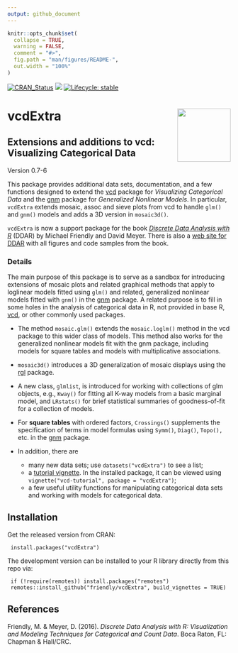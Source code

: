 ```yaml
---
output: github_document
---
```


<!-- README.md is generated from README.Rmd. Please edit that file -->

```r
knitr::opts_chunk$set(
  collapse = TRUE,
  warning = FALSE,
  comment = "#>",
  fig.path = "man/figures/README-",
  out.width = "100%"
)
```

<!-- badges: start -->

[![CRAN_Status](http://www.r-pkg.org/badges/version/vcdExtra)](https://cran.r-project.org/package=vcdExtra)
[![](http://cranlogs.r-pkg.org/badges/grand-total/vcdExtra)](https://cran.r-project.org/package=vcdExtra)
[![Lifecycle: stable](https://img.shields.io/badge/lifecycle-stable-brightgreen.svg)](https://lifecycle.r-lib.org/articles/stages.html#stable)

<!-- badges: end -->

# vcdExtra <img src="man/figures/vcdExtra-logo.png" align="right" height="120" />
## Extensions and additions to vcd: Visualizing Categorical Data 

Version 0.7-6

This package provides additional data sets, documentation, and
a few functions designed to extend the [vcd](https://CRAN.R-project.org/package=vcd) package for *Visualizing Categorical Data*
and the [gnm](https://CRAN.R-project.org/package=gnm) package for *Generalized Nonlinear Models*. 
In particular, `vcdExtra` extends mosaic, assoc and sieve plots from vcd to handle `glm()` and 
`gnm()` models and
adds a 3D version in `mosaic3d()`.

`vcdExtra` is now a support package for the book [*Discrete Data Analysis with R*](https://www.routledge.com/Discrete-Data-Analysis-with-R-Visualization-and-Modeling-Techniques-for/Friendly-Meyer/p/book/9781498725835) (DDAR) by Michael Friendly and David Meyer. There is also a
[web site for DDAR](http://ddar.datavis.ca) with all figures and code samples from the book.

### Details

The main purpose of this package is to serve as a sandbox for
introducing extensions of
mosaic plots and related graphical methods
that apply to loglinear models fitted using
`glm()` and related, generalized nonlinear models fitted
with `gnm()` in the [gnm](https://CRAN.R-project.org/package=gnm) package.
A related purpose is to fill in some holes in the analysis of
categorical data in R, not provided in base R, [vcd](https://CRAN.R-project.org/package=vcd), 
or other commonly used packages.

* The method `mosaic.glm()` 
extends the `mosaic.loglm()` method in the vcd
package to this wider class of models.  This method also works for
the generalized nonlinear models fit with the gnm package,
including models for square tables and models with multiplicative associations.

* `mosaic3d()`
introduces a 3D generalization of mosaic displays using the
[rgl](https://CRAN.R-project.org/package=rgl) package.

* A new class, `glmlist`, is introduced for working with
collections of glm objects, e.g., `Kway()` for fitting
all K-way models from a basic marginal model, and `LRstats()`
for brief statistical summaries of goodness-of-fit for a collection of
models.

* For **square tables** with ordered factors, `Crossings()` supplements the 
specification of terms in model formulas using
`Symm()`,
`Diag()`, 
`Topo(),` etc. in the [gnm](https://CRAN.R-project.org/package=gnm) package.

* In addition, there are 
  + many new data sets; use `datasets("vcdExtra")` to see a list;
  + a [tutorial vignette](https://cran.r-project.org/web/packages/vcdExtra/vignettes/vcd-tutorial.pdf). In the installed package, it can be viewed using `vignette("vcd-tutorial", package = "vcdExtra")`;
  + a few useful utility functions for manipulating categorical data sets and working with models for
categorical data. 

## Installation

Get the released version from CRAN:

     install.packages("vcdExtra")

The development version can be installed to your R library directly from this repo via:

     if (!require(remotes)) install.packages("remotes")
     remotes::install_github("friendly/vcdExtra", build_vignettes = TRUE)

## References

Friendly, M. & Meyer, D. (2016). _Discrete Data Analysis with R: Visualization and Modeling Techniques for Categorical and Count Data_. Boca Raton, FL: Chapman & Hall/CRC.
